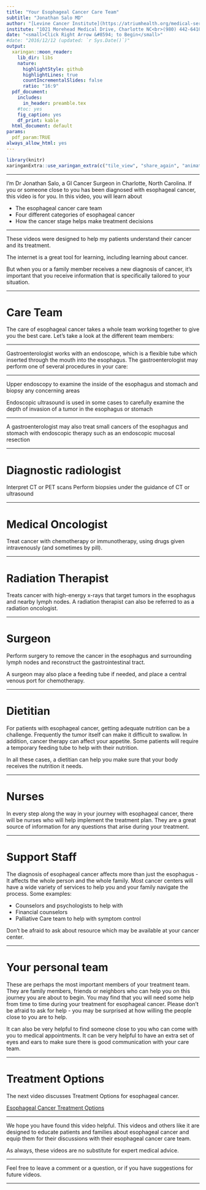 ```yaml
---
title: "Your Esophageal Cancer Care Team"
subtitle: "Jonathan Salo MD"
author: "[Levine Cancer Institute](https://atriumhealth.org/medical-services/specialty-care/cancer-care/esophageal-cancer/meet-the-team#)"
institute: "1021 Morehead Medical Drive, Charlotte NC<br>(980) 442-6410"
date: "<small>Click Right Arrow &#8594; to Begin</small>"
#date: "2016/12/12 (updated: `r Sys.Date()`)"
output:
  xaringan::moon_reader:
    lib_dir: libs
    nature:
      highlightStyle: github
      highlightLines: true
      countIncrementalSlides: false
      ratio: "16:9"
  pdf_document:
    includes:
      in_header: preamble.tex
    #toc: yes
    fig_caption: yes
    df_print: kable
  html_document: default
params: 
  pdf_param:TRUE
always_allow_html: yes     
---
```

<style type="text/css">
.remark-slide-content {
    font-size: 40px;
    padding: 1em 4em 1em 4em;
}

.title-slide h1:nth-of-type(1) {
}
.title-slide h2:nth-of-type(1) {
}
.title-slide a:nth-of-type(1) {
    color: #99ccff ;
    text-decoration: underline;
}

</style>
<!--- --->
<!--- --->
```r
library(knitr)
xaringanExtra::use_xaringan_extra(c("tile_view", "share_again", "animate_css", "tachyons","fit_screen","broadcast","scribble"))
```
---

I’m Dr Jonathan Salo,  a GI Cancer Surgeon in Charlotte, North Carolina. If you or someone close to you has been diagnosed with esophageal cancer, this video is for you. In this video, you will learn about

- The esophageal cancer care team
- Four different categories of esophageal cancer
- How the cancer stage helps make treatment decisions

---

These videos were designed to help my patients understand their cancer and its treatment. 

The internet is a great tool for learning, including learning about cancer.

But when you or a family member receives a new diagnosis of cancer, it's important that you receive information that is specifically tailored to your situation.

---


# Care Team

The care of esophageal cancer takes a whole team working together to give you the best care. Let’s take a look at the different team members:

---

Gastroenterologist works with an endoscope, which is a flexible tube which inserted through the mouth into the esophagus. The gastroenterologist may perform one of several procedures in your care:

---

Upper endoscopy to examine the inside of the esophagus and stomach and biopsy any concerning areas

Endoscopic ultrasound is used in some cases to carefully examine the depth of invasion of a tumor in the esophagus or stomach

---

A gastroenterologist may also treat small cancers of the esophagus and stomach with endoscopic therapy such as an endoscopic mucosal resection

---

# Diagnostic radiologist

Interpret CT or PET scans Perform biopsies under the guidance of CT or ultrasound

---

# Medical Oncologist

Treat cancer with chemotherapy or immunotherapy, using drugs given intravenously (and sometimes by pill). 

---

# Radiation Therapist
Treats cancer with high-energy x-rays that target tumors in the esophagus and nearby lymph nodes. A radiation therapist can also be referred to as a radiation oncologist.

---

# Surgeon
Perform surgery to remove the cancer in the esophagus and surrounding lymph nodes and reconstruct the gastrointestinal tract. 

A surgeon may also place a feeding tube if needed, and place a central venous port for chemotherapy.

---

# Dietitian

For patients with esophageal cancer, getting adequate nutrition can be a challenge. Frequently the tumor itself can make it difficult to swallow. In addition, cancer therapy can affect your appetite. Some patients will require a temporary feeding tube to help with their nutrition.

In all these cases, a dietitian can help you make sure that your body receives the nutrition it needs.

---

# Nurses

In every step along the way in your journey with esophageal cancer, there will be nurses who will help implement the treatment plan.  They are a great source of information for any questions that arise during your treatment.


---

# Support Staff

The diagnosis of esophageal cancer affects more than just the esophagus - It affects the whole person and the whole family.  Most cancer centers will have a wide variety of services to help you and your family navigate the process. Some examples:

- Counselors and psychologists to help with 
- Financial counselors
- Palliative Care team to help with symptom control

Don't be afraid to ask about resource which may be available at your cancer center.

---

# Your personal team

These are perhaps the most important members of your treatment team.  They are family members, friends or neighbors who can help you on this journey you are about to begin.  You may find that you will need some help from time to time during your treatment for esophageal cancer. Please don't be afraid to ask for help - you may be surprised at how willing the people close to you are to help.

It can also be very helpful to find someone close to you who can come with you to medical appointments.  It can be very helpful to have an extra set of eyes and ears to make sure there is good communication with your care team.

---

# Treatment Options

The next video discusses Treatment Options for esophageal cancer.


[Esophageal Cancer Treatment Options](04-Eso_Rx_Options.html)

---

We hope you have found this video helpful. This videos and others like it are designed to educate patients and families about esophageal cancer and equip them for their discussions with their esophageal cancer care team. 

As always, these videos are no substitute for expert medical advice. 

---

Feel free to leave a comment or a question, or if you have suggestions for future videos.

---
